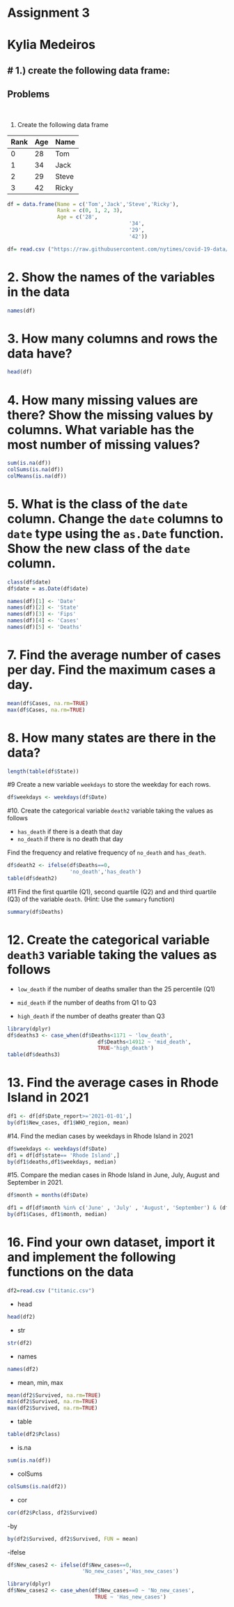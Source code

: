 # Assignment 3 
# Kylia Medeiros 


# 1.) create the following data frame: 
-------

Problems
-------
 \

1. Create the following data frame

| Rank 	| Age 	| Name  	|
|:------	|:-----	|:-------	|
| 0    	| 28  	| Tom   	|
| 1    	| 34  	| Jack  	|
| 2    	| 29  	| Steve 	|
| 3    	| 42  	| Ricky 	|

```r
df = data.frame(Name = c('Tom','Jack','Steve','Ricky'),
                Rank = c(0, 1, 2, 3),
                Age = c('28',
                                       '34',
                                       '29',
                                       '42'))
```

```r
df= read.csv ("https://raw.githubusercontent.com/nytimes/covid-19-data/master/us-states.csv")
```

# 2. Show the names of the variables in the data

```r
names(df)
```
# 3. How many columns and rows the data have? 
```r
head(df)

```
# 4. How many missing values are there?  Show the missing values by columns.  What variable has the most number of missing values?
```r
sum(is.na(df))
colSums(is.na(df))
colMeans(is.na(df))
```
# 5. What is the class of the `date` column. Change the `date` columns to `date` type using the `as.Date` function. Show the new class of the `date` column. 
```r
class(df$date)
df$date = as.Date(df$date)
```


```r
names(df)[1] <- 'Date'
names(df)[2] <- 'State'
names(df)[3] <- 'Fips'
names(df)[4] <- 'Cases'
names(df)[5] <- 'Deaths'
```

# 7. Find the average number of cases per day. Find the maximum cases a day.  
```r
mean(df$Cases, na.rm=TRUE)
max(df$Cases, na.rm=TRUE)
```

# 8. How many states are there in the data?  
```r
length(table(df$State))
```

#9 Create a new variable `weekdays` to store the weekday for each rows. 
```r
df$weekdays <- weekdays(df$Date)
```

#10. Create the categorical variable `death2` variable taking the values as follows

- `has_death` if there is a death that day
-  `no_death` if there is no death that day

Find the frequency and relative frequency of `no_death` and `has_death`.

```r
df$death2 <- ifelse(df$Deaths==0,
                    'no_death','has_death')
table(df$death2)
```

#11 Find the first quartile (Q1), second quartile (Q2) and and third quartile (Q3) of the variable `death`. (Hint:  Use the `summary` function)
```r
summary(df$Deaths)
```
# 12. Create the categorical variable `death3` variable taking the values as follows

- `low_death` if the number of deaths smaller than the 25 percentile (Q1)

- `mid_death` if the number of deaths from Q1 to Q3

- `high_death` if the number of deaths greater than Q3
```r
library(dplyr)
df$deaths3 <- case_when(df$Deaths<1171 ~ 'low_death',
                             df$Deaths<14912 ~ 'mid_death',
                             TRUE~'high_death')
table(df$deaths3)
```

# 13. Find the average cases in Rhode Island in 2021
```r
df1 <- df[df$Date_report>='2021-01-01',]
by(df1$New_cases, df1$WHO_region, mean)
```

#14. Find the median cases by weekdays in Rhode Island in 2021 
```r
df$weekdays <- weekdays(df$Date)
df1 = df[df$state== 'Rhode Island',]
by(df1$deaths,df1$weekdays, median)
```

#15. Compare the median cases in Rhode Island in June, July, August and September in 2021. 
```r
df$month = months(df$Date)
```

```r
df1 = df[df$month %in% c('June' , 'July' , 'August', 'September') & (df$date >= '01-01-2021') & (df$date <= '12-31-2021') ,]
by(df1$Cases, df1$month, median)
```

# 16.  Find your own dataset, import it and implement the following functions on the data
```r
df2=read.csv ("titanic.csv")
```

- head
```r
head(df2)
```

- str
```r
str(df2)
```

- names
```r
names(df2)
```

- mean, min, max
```r
mean(df2$Survived, na.rm=TRUE)
min(df2$Survived, na.rm=TRUE)
max(df2$Survived, na.rm=TRUE)
```

- table 
```r
table(df2$Pclass)
```

- is.na
```r
sum(is.na(df))
```
 
- colSums
```r
colSums(is.na(df2))
```

- cor
```r
cor(df2$Pclass, df2$Survived)
```

-by 
```r
by(df2$Survived, df2$Survived, FUN = mean)
```

-ifelse
```r
df$New_cases2 <- ifelse(df$New_cases==0, 
                        'No_new_cases','Has_new_cases') 
```

```r
library(dplyr)
df$New_cases2 <- case_when(df$New_cases==0 ~ 'No_new_cases', 
                            TRUE ~ 'Has_new_cases') 
```
